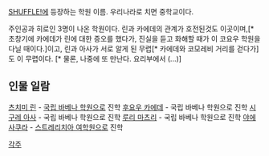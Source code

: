 [[SHUFFLE!]]에 등장하는 학원 이름. 우리나라로 치면 중학교이다. 

주인공과 히로인 3명이 나온 학원이다. 린과 카에데의 관계가 호전된것도 이곳이며,[* 초창기에 카에데가 린에 대한 증오를 했다가, 진실을 듣고 화해할 때가 이 코요우 학원을 다닐 때이다.]이고, 린과 아사가 서로 알게 된 무렵[* 카에데와 코모레비 거리를 걷다가]도 이 무렵이다. [* 물론, 나중에 또 만난다. 요리부에서 (...)]

== 인물 일람 ==

[[츠치미 린]] - [[국립 바베나 학원]]으로 진학
[[후요우 카에데]] - 국립 바베나 학원으로 진학
[[시구레 아사]] - 국립 바베나 학원으로 진학
[[루리 마츠리]] - 국립 바베나 학원으로 진학
[[야에 사쿠라]] - [[스트레리치아 여학원]]으로 진학

[[각주]]
